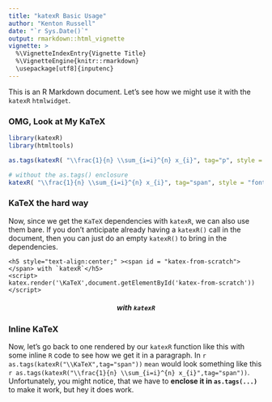```yaml
---
title: "katexR Basic Usage"
author: "Kenton Russell"
date: "`r Sys.Date()`"
output: rmarkdown::html_vignette
vignette: >
  %\VignetteIndexEntry{Vignette Title}
  %\VignetteEngine{knitr::rmarkdown}
  \usepackage[utf8]{inputenc}
---
```


This is an R Markdown document.  Let's see how we might use it with the `katexR` `htmlwidget`.

### OMG, Look at My KaTeX

```r
library(katexR)
library(htmltools)

as.tags(katexR( "\\frac{1}{n} \\sum_{i=i}^{n} x_{i}", tag="p", style = "font-size:300%;" ))

# without the as.tags() enclosure
katexR( "\\frac{1}{n} \\sum_{i=i}^{n} x_{i}", tag="span", style = "font-size:300%;" )
```

### KaTeX the hard way

Now, since we get the `KaTeX` dependencies with `katexR`, we can also use them bare.  If you don't anticipate already having a `katexR()` call in the document, then you can just do an empty `katexR()` to bring in the dependencies.

```
<h5 style="text-align:center;" ><span id = "katex-from-scratch"></span> with `katexR`</h5>
<script>
katex.render('\KaTeX',document.getElementById('katex-from-scratch'))
</script>
```

<h5 style="text-align:center;" ><span id = "katex-from-scratch"></span> with `katexR`</h5>
<script>
katex.render('\KaTeX',document.getElementById('katex-from-scratch'))
</script>

### Inline KaTeX

Now, let's go back to one rendered by our `katexR` function like this with some inline `R` code to see how we get it in a paragraph.  In `r as.tags(katexR("\\KaTeX",tag="span"))` `mean` would look something like this `r as.tags(katexR("\\frac{1}{n} \\sum_{i=i}^{n} x_{i}",tag="span"))`.  Unfortunately, you might notice, that we have to **enclose it in `as.tags(...)`** to make it work, but hey it does work.

